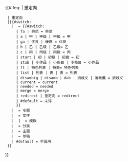 {{#ifeq: {{pagetype}} | 重定向 
  | 重定向 
  |{{#switch: {{NAMESPACE}}
    | {{ns:1}} = {{#switch: {{lc: {{{class}}} }}
      | fa | 典范 = 典范
      | a | 甲 | 甲级 | 甲級 = 甲
      | ga | 优良 | 優良 = 优良
      | b | 乙 | 乙级 | 乙級= 乙
      | c | 丙 | 丙级 | 丙級 = 丙
      | start | 初 | 初级 | 初級 = 初
      | stub | 小作品 | 小条目 | 小條目 = 小作品
      | fl | 特色列表 | 特表= 特色列表
      | list | 列表 | 表 | 表 = 列表
      | disambig | disamb | dab | 消歧义 | 消歧義 = 消歧义
      | current = current
      | needed = needed
      | merge = merge
      | redirect | 重定向 = redirect
      | #default = 未评
      }}
    | {{ns:5}} = 专题
    | {{ns:7}} = 文件
    | {{ns:11}} | {{ns:829}} = 模板
    | {{ns:15}} = 分类
    | {{ns:101}} = 主题
    | {{ns:119}} = 草稿
    | #default = 不适用
  }}
}}